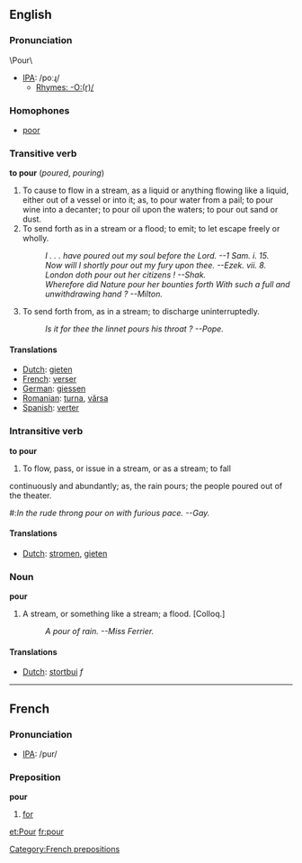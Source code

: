 ==English==
===Pronunciation===
\Pour\
*[[w:IPA|IPA]]: /poːɻ/
**[[Rhymes:English:-O:(r)/|Rhymes: -O:(r)/]]
=== Homophones ===
*[[poor]]

===Transitive verb===
'''to pour'''  (''poured'', ''pouring'')
# To cause to flow in a stream, as a liquid or anything flowing like a liquid, either out of a vessel or into it; as, to pour water from a pail; to pour wine into a decanter; to pour oil upon the waters; to pour out sand or dust.
# To send forth as in a stream or a flood; to emit; to let escape freely or wholly.
#:''I . . . have poured out my soul before the Lord. --1     Sam. i. 15.''
#:''Now will I shortly pour out my fury upon thee. --Ezek. vii. 8.''
#:''London doth pour out her citizens !   --Shak.''
#:''Wherefore did Nature pour her bounties forth With such a full and unwithdrawing hand ?  --Milton.''
# To send forth from, as in a stream; to discharge uninterruptedly.
#:''Is it for thee the linnet pours his throat ? --Pope.''

==== Translations ====
*[[Dutch]]: [[gieten]]
*[[French]]: [[verser]]
*[[German]]: [[giessen]]
*[[Romanian]]: [[turna]], [[vărsa]]
*[[Spanish]]: [[verter]]


=== Intransitive verb ===
'''to pour'''
# To flow, pass, or issue in a stream, or as a stream; to fall
continuously and abundantly; as, the rain pours; the people
poured out of the theater.
#:''In the rude throng pour on with furious pace. --Gay.''

==== Translations ====
*[[Dutch]]: [[stromen]], [[gieten]]

===Noun===
'''pour'''
# A stream, or something like a stream; a flood. [Colloq.]
#:''A pour of rain. --Miss Ferrier.''

==== Translations ====
*[[Dutch]]: [[stortbui]] ''f''

----

==French==
===Pronunciation===
*[[w:IPA|IPA]]: /pur/

===Preposition===
'''pour'''

#[[for]]
[[Category:French prepositions]]
[[et:Pour]]
[[fr:pour]]